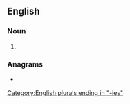 ==English==

===Noun===
{{head|en|noun plural form}}

# {{plural of|asperity|lang=en}}

===Anagrams===
* {{anagrams|en|patisserie|pâtisserie}}

[[Category:English plurals ending in "-ies"]]